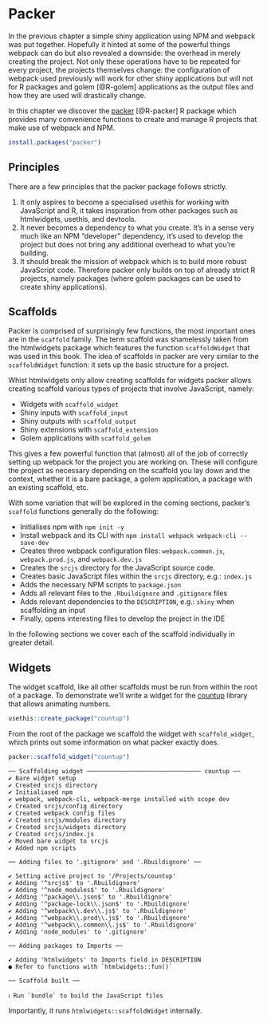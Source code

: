 # Packer {#packer-overview}

In the previous chapter a simple shiny application using NPM and webpack was put together. Hopefully it hinted at some of the powerful things webpack can do but also revealed a downside: the overhead in merely creating the project. Not only these operations have to be repeated for every project, the projects themselves change: the configuration of webpack used previously will work for other shiny applications but will not for R packages and golem [@R-golem] applications as the output files and how they are used will drastically change.

In this chapter we discover the [packer](https://github.com/JohnCoene/packer) [@R-packer] R package which provides many convenience functions to create and manage R projects that make use of webpack and NPM.

```r
install.packages("packer")
```

## Principles {#packer-principles}

There are a few principles that the packer package follows strictly.

1. It only aspires to become a specialised usethis for working with JavaScript and R, it takes inspiration from other packages such as htmlwidgets, usethis, and devtools.
2. It never becomes a dependency to what you create. It's in a sense very much like an NPM "developer" dependency, it's used to develop the project but does not bring any additional overhead to what you're building.
3. It should break the mission of webpack which is to build more robust JavaScript code. Therefore packer only builds on top of already strict R projects, namely packages (where golem packages can be used to create shiny applications).

## Scaffolds {#packer-scaffolds}

Packer is comprised of surprisingly few functions, the most important ones are in the `scaffold` family. The term scaffold was shamelessly taken from the htmlwidgets package which features the function `scaffoldWidget` that was used in this book. The idea of scaffolds in packer are very similar to the `scaffoldWidget` function: it sets up the basic structure for a project.

Whist htmlwidgets only allow creating scaffolds for widgets packer allows creating scaffold various types of projects that involve JavaScript, namely:

- Widgets with `scaffold_widget`
- Shiny inputs with `scaffold_input`
- Shiny outputs with `scaffold_output`
- Shiny extensions with `scaffold_extension`
- Golem applications with `scaffold_golem`

This gives a few powerful function that (almost) all of the job of correctly setting up webpack for the project you are working on. These will configure the project as necessary depending on the scaffold you lay down and the context, whether it is a bare package, a golem application, a package with an existing scaffold, etc.

With some variation that will be explored in the coming sections, packer's `scaffold` functions generally do the following:

- Initialises npm with `npm init -y`
- Install webpack and its CLI with `npm install webpack webpack-cli --save-dev`
- Creates three webpack configuration files: `webpack.common.js`, `webpack.prod.js`, and `webpack.dev.js`
- Creates the `srcjs` directory for the JavaScript source code.
- Creates basic JavaScript files within the `srcjs` directory, e.g.: `index.js`
- Adds the necessary NPM scripts to `package.json`
- Adds all relevant files to the `.Rbuildignore` and `.gitignore` files
- Adds relevant dependencies to the `DESCRIPTION`, e.g.: `shiny` when scaffolding an input
- Finally, opens interesting files to develop the project in the IDE

In the following sections we cover each of the scaffold individually in greater detail.

## Widgets {#packer-widgets}

The widget scaffold, like all other scaffolds must be run from within the root of a package. To demonstrate we'll write a widget for the [countup](https://github.com/inorganik/countUp.js/) library that allows animating numbers.

```r
usethis::create_package("countup")
```

From the root of the package we scaffold the widget with `scaffold_widget`, which prints out some information on what packer exactly does. 

```r
packer::scaffold_widget("countup")
```

```
── Scaffolding widget ──────────────────────────────── countup ── 
✔ Bare widget setup
✔ Created srcjs directory
✔ Initialiased npm
✔ webpack, webpack-cli, webpack-merge installed with scope dev
✔ Created srcjs/config directory
✔ Created webpack config files
✔ Created srcjs/modules directory
✔ Created srcjs/widgets directory
✔ Created srcjs/index.js
✔ Moved bare widget to srcjs
✔ Added npm scripts

── Adding files to '.gitignore' and '.Rbuildignore' ──

✔ Setting active project to '/Projects/countup'
✔ Adding '^srcjs$' to '.Rbuildignore'
✔ Adding '^node_modules$' to '.Rbuildignore'
✔ Adding '^package\\.json$' to '.Rbuildignore'
✔ Adding '^package-lock\\.json$' to '.Rbuildignore'
✔ Adding '^webpack\\.dev\\.js$' to '.Rbuildignore'
✔ Adding '^webpack\\.prod\\.js$' to '.Rbuildignore'
✔ Adding '^webpack\\.common\\.js$' to '.Rbuildignore'
✔ Adding 'node_modules' to '.gitignore'

── Adding packages to Imports ──

✔ Adding 'htmlwidgets' to Imports field in DESCRIPTION
● Refer to functions with `htmlwidgets::fun()`

── Scaffold built ──

ℹ Run `bundle` to build the JavaScript files
```

Importantly, it runs `htmlwidgets::scaffoldWidget` internally.